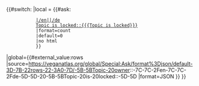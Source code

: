 <noinclude>{{X/Template
|description=
<p>This template provides a count of open and/or closed threads.</p>
<p>The count is used, for instance, to display the number of open threads for a given section in the Threads tab.</p>
<p>It builds on the extensions [https://www.mediawiki.org/wiki/Extension:Semantic_MediaWiki Semantic MediaWiki], [https://www.mediawiki.org/wiki/Extension:StructuredDiscussions Structured Discussions], [https://www.mediawiki.org/wiki/Extension:Semantic_Structured_Discussions Semantic Structured Discussions] and [https://www.mediawiki.org/wiki/Extension:External_Data Exernal Data]. Since Structured Discussions is unmaintained as of December 2023, it's uncertain if this will be continued to be used on here. For a discussion on alternatives see [[Atlas:Development/Agenda|Agenda / External forum]].

==== How threads are counted ====

<p>The count is generated via a Semantic MediaWiki request that lists threads with the following properties:</p>

<p class="code"><nowiki>[[Topic owner::{{{sourcepage}}}||{{{sourcepage}}}/en||{{{sourcepage}}}/de]]</nowiki><br><nowiki>[[Topic is locked::{{{Topic is locked}}}]]</nowiki>
</p>

As shown above, the call returns threads from untranslated and translated pages. However, the supported languages are currently hardcoded into the request. If the overall setup stays in use then this should be changed in the future, e.g. through a Lua module with a pertinent function.

==== Parser functions used ====

<p>For source=local the request is made via the [https://www.mediawiki.org/wiki/Extension:Semantic_MediaWiki SMW] parser function <code>#ask:</code> with format = <code>count</code></p>

<p>For source=global the request is made via the [https://www.mediawiki.org/wiki/Extension:External_Data External data] parser function <code>#external_value</code>. The <code>source</code> parameter is set to the URL of a call to the Semantic MediaWiki API of Atlas Global. Parameter values are already hypen encoded when they're parsed into this template from the [[Template:Section/Transclude|Section/Transclude]] template. The list of threads is fetched in JSON format but only "row" is returned, which is the count of matching threads.</p>
|extensions=
{{X/Template/Extension|extension=StructuredDiscussions}}
{{X/Template/Extension|extension=Semantic_Structured_Discussions}}
{{X/Template/Extension|extension=Semantic_MediaWiki}}
{{X/Template/Extension|extension=External_Data}}
|templates=
{{X/Template/Template|1|template=Section/Define}}
{{X/Template/Template|2|template=Section/Transclude}}
{{X/Template/Template|3|template=X/Encoder}}
{{X/Template/Template|3|template=X/Threads/CountThreads}}
|templatedata=
<templatedata>
{
    "description": "",
    "params": {
        "source": {
            "label": "Source",
            "type": "string",
            "required": true,
            "description": "Local or global wiki.",
            "suggestedvalues": ["local", "global"]
        },
        "sourcepage": {
            "label": "Sourcepage",
            "type": "string",
            "required": true,
            "description": "Pagename of the section with namespace but without language code."
        },
        "Topic is locked": {
            "label": "Topic is locked",
            "type": "boolean",
            "required": true,
            "description": "Used to indicate if template should count open or closed threads.",
            "suggestedvalues": ["true", "false"]
        }
    }
}
</templatedata>
}}</noinclude><includeonly>
{{#switch: {{{source}}}
|local =    {{#ask:
            [[Topic owner::{{{sourcepage}}}||{{{sourcepage}}}/en||{{{sourcepage}}}/de]]
            [[Topic is locked::{{{Topic is locked}}}]]
            |format=count
            |default=0
            |no html
            }}
|global={{#external_value:rows
|source=https://veganatlas.org/global/Special:Ask/format%3Djson/default-3D-7B-22rows-22-3A0-7D/-5B-5BTopic-20owner::{{{sourcepage}}}-7C-7C{{{sourcepage}}}-2Fen-7C-7C{{{sourcepage}}}-2Fde-5D-5D-20-5B-5BTopic-20is-20locked::{{{Topic is locked}}}-5D-5D
|format=JSON
}}
}}</includeonly>
